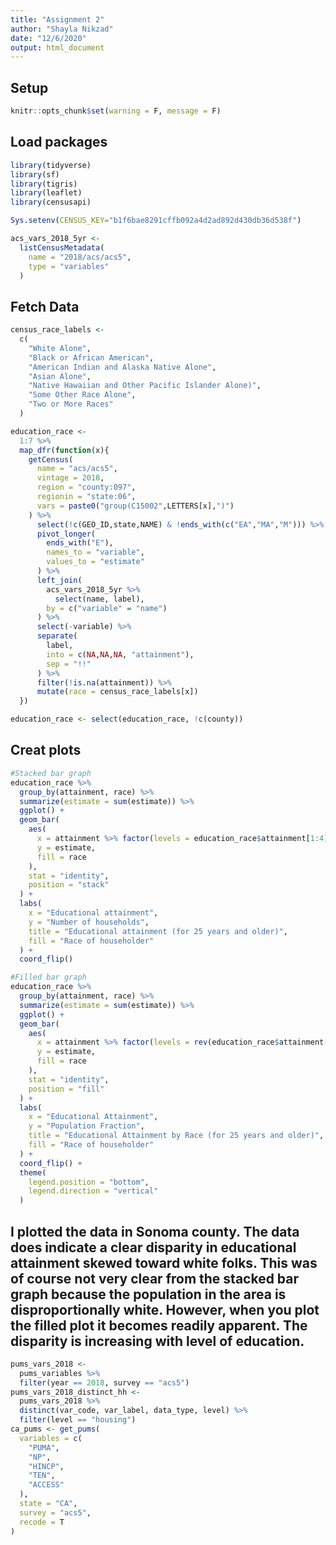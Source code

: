 ```yaml
---
title: "Assignment 2"
author: "Shayla Nikzad"
date: "12/6/2020"
output: html_document
---
```

## Setup
```r
knitr::opts_chunk$set(warning = F, message = F)
```

## Load packages 
```r
library(tidyverse)
library(sf)
library(tigris)
library(leaflet)
library(censusapi)

Sys.setenv(CENSUS_KEY="b1f6bae8291cffb092a4d2ad892d430db36d538f")

acs_vars_2018_5yr <-
  listCensusMetadata(
    name = "2018/acs/acs5",
    type = "variables"
  )
```
## Fetch Data 

```r

census_race_labels <- 
  c(
    "White Alone",
    "Black or African American",
    "American Indian and Alaska Native Alone",
    "Asian Alone",
    "Native Hawaiian and Other Pacific Islander Alone)",
    "Some Other Race Alone",
    "Two or More Races"
  )

education_race <-
  1:7 %>% 
  map_dfr(function(x){
    getCensus(
      name = "acs/acs5",
      vintage = 2018,
      region = "county:097",
      regionin = "state:06",
      vars = paste0("group(C15002",LETTERS[x],")")
    ) %>%
      select(!c(GEO_ID,state,NAME) & !ends_with(c("EA","MA","M"))) %>%
      pivot_longer(
        ends_with("E"),
        names_to = "variable",
        values_to = "estimate"
      ) %>%
      left_join(
        acs_vars_2018_5yr %>% 
          select(name, label), 
        by = c("variable" = "name")
      ) %>% 
      select(-variable) %>% 
      separate(
        label,
        into = c(NA,NA,NA, "attainment"),
        sep = "!!"
      ) %>% 
      filter(!is.na(attainment)) %>% 
      mutate(race = census_race_labels[x])
  })

education_race <- select(education_race, !c(county))

```

## Creat plots 

```r

#Stacked bar graph 
education_race %>% 
  group_by(attainment, race) %>% 
  summarize(estimate = sum(estimate)) %>% 
  ggplot() +
  geom_bar(
    aes(
      x = attainment %>% factor(levels = education_race$attainment[1:4]),
      y = estimate,
      fill = race
    ),
    stat = "identity",
    position = "stack"
  ) +
  labs(
    x = "Educational attainment",
    y = "Number of households",
    title = "Educational attainment (for 25 years and older)",
    fill = "Race of householder"
  ) +
  coord_flip()

#Filled bar graph 
education_race %>% 
  group_by(attainment, race) %>% 
  summarize(estimate = sum(estimate)) %>% 
  ggplot() +
  geom_bar(
    aes(
      x = attainment %>% factor(levels = rev(education_race$attainment[1:4])),
      y = estimate,
      fill = race
    ),
    stat = "identity",
    position = "fill"
  ) +
  labs(
    x = "Educational Attainment",
    y = "Population Fraction",
    title = "Educational Attainment by Race (for 25 years and older)",
    fill = "Race of householder"
  ) +
  coord_flip() +
  theme(
    legend.position = "bottom",
    legend.direction = "vertical"
  )
```
## I plotted the data in Sonoma county. The data does indicate a clear disparity in educational attainment skewed toward white folks. This was of course not very clear from the stacked bar graph because the population in the area is disproportionally white. However, when you plot the filled plot it becomes readily apparent. The disparity is increasing with level of education. 

```r
pums_vars_2018 <- 
  pums_variables %>%
  filter(year == 2018, survey == "acs5")
pums_vars_2018_distinct_hh <- 
  pums_vars_2018 %>%
  distinct(var_code, var_label, data_type, level) %>% 
  filter(level == "housing")
ca_pums <- get_pums(
  variables = c(
    "PUMA",
    "NP",
    "HINCP",
    "TEN",
    "ACCESS"
  ),
  state = "CA",
  survey = "acs5",
  recode = T
)

```

